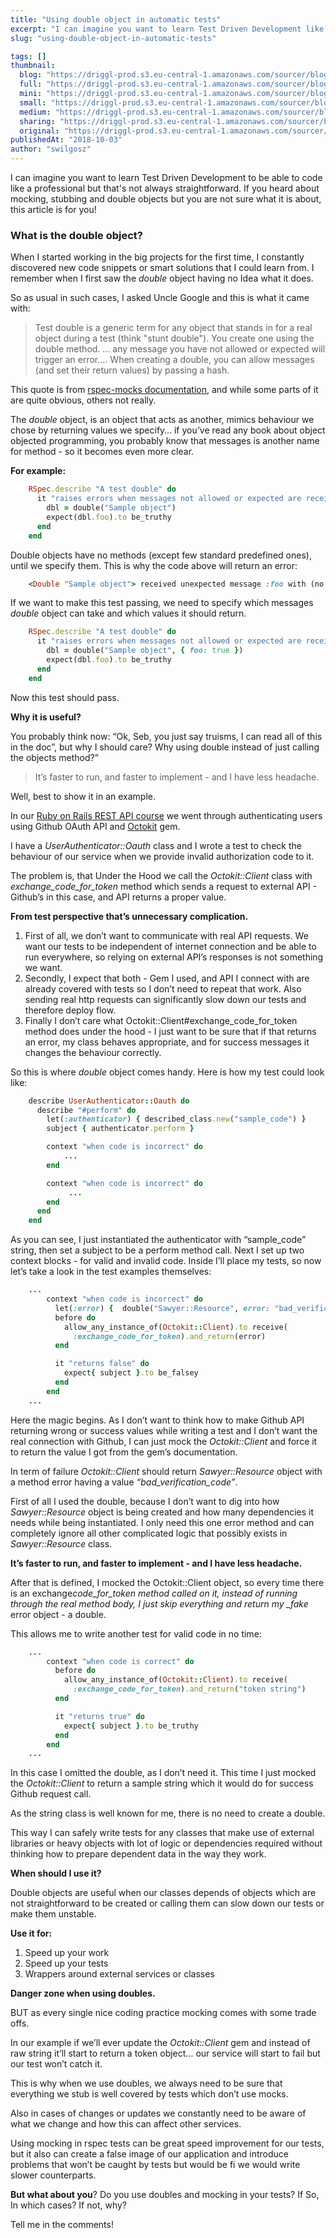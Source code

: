 ```yaml
---
title: "Using double object in automatic tests"
excerpt: "I can imagine you want to learn Test Driven Development like a professional but that's not always straightforward. If you heard about mocking, stubbing and double objects but not sure what's that about, this article is for you!"
slug: "using-double-object-in-automatic-tests"

tags: []
thumbnail:
  blog: "https://driggl-prod.s3.eu-central-1.amazonaws.com/sourcer/blogs/99a95609-d8fd-4a84-994c-2386fd1c15de/articles/d0a79a18-06c8-41d2-855c-2f8712e1c9dd/cover/blog.jpeg"
  full: "https://driggl-prod.s3.eu-central-1.amazonaws.com/sourcer/blogs/99a95609-d8fd-4a84-994c-2386fd1c15de/articles/d0a79a18-06c8-41d2-855c-2f8712e1c9dd/cover/full.jpeg"
  mini: "https://driggl-prod.s3.eu-central-1.amazonaws.com/sourcer/blogs/99a95609-d8fd-4a84-994c-2386fd1c15de/articles/d0a79a18-06c8-41d2-855c-2f8712e1c9dd/cover/mini.jpeg"
  small: "https://driggl-prod.s3.eu-central-1.amazonaws.com/sourcer/blogs/99a95609-d8fd-4a84-994c-2386fd1c15de/articles/d0a79a18-06c8-41d2-855c-2f8712e1c9dd/cover/small.jpeg"
  medium: "https://driggl-prod.s3.eu-central-1.amazonaws.com/sourcer/blogs/99a95609-d8fd-4a84-994c-2386fd1c15de/articles/d0a79a18-06c8-41d2-855c-2f8712e1c9dd/cover/medium.jpeg"
  sharing: "https://driggl-prod.s3.eu-central-1.amazonaws.com/sourcer/blogs/99a95609-d8fd-4a84-994c-2386fd1c15de/articles/d0a79a18-06c8-41d2-855c-2f8712e1c9dd/cover/sharing.jpeg"
  original: "https://driggl-prod.s3.eu-central-1.amazonaws.com/sourcer/blogs/99a95609-d8fd-4a84-994c-2386fd1c15de/articles/d0a79a18-06c8-41d2-855c-2f8712e1c9dd/cover/original.jpeg"
publishedAt: "2018-10-03"
author: "swilgosz"
---
```


I can imagine you want to learn Test Driven Development to be able to code like a professional but that's not always straightforward. If you heard about mocking, stubbing and double objects but you are not sure what it is about, this article is for you!

### What is the double object?

When I started working in the big projects for the first time, I constantly discovered new code snippets or smart solutions that I could learn from. I remember when I first saw the _double_ object having no Idea what it does.

So as usual in such cases, I asked Uncle Google and this is what it came with:

> Test double is a generic term for any object that stands in for a real object during a test (think "stunt double"). You create one using the double method. ... any message you have not allowed or expected will trigger an error.... When creating a double, you can allow messages (and set their return values) by passing a hash.

This quote is from [rspec-mocks documentation](https://relishapp.com/rspec/rspec-mocks/docs/basics/test-doubles), and while some parts of it are quite obvious, others not really.

The _double_ object, is an object that acts as another, mimics behaviour we chose by returning values we specify… if you’ve read any book about object objected programming, you probably know that messages is another name for method - so it becomes even more clear.

**For example:**

```ruby
    RSpec.describe "A test double" do
      it "raises errors when messages not allowed or expected are received" do
        dbl = double("Sample object")
        expect(dbl.foo).to be_truthy
      end
    end
```

Double objects have no methods (except few standard predefined ones), until we specify them. This is why the code above will return an error:

```ruby
    <Double "Sample object"> received unexpected message :foo with (no args)
```

If we want to make this test passing, we need to specify which messages _double_ object can take and which values it should return.

```ruby
    RSpec.describe "A test double" do
      it "raises errors when messages not allowed or expected are received" do
        dbl = double("Sample object", { foo: true })
        expect(dbl.foo).to be_truthy
      end
    end
```

Now this test should pass.

**Why it is useful?**

You probably think now: “Ok, Seb, you just say truisms, I can read all of this in the doc”, but why I should care? Why using double instead of just calling the objects method?”

> It’s faster to run, and faster to implement - and I have less headache.

Well, best to show it in an example.

In our [Ruby on Rails REST API course](https://www.udemy.com/ruby-on-rails-api-the-complete-guide/?couponCode=DGLWEB) we went through authenticating users using Github OAuth API and [Octokit](https://github.com/octokit/octokit.rb) gem.

I have a _UserAuthenticator::Oauth_ class and I wrote a test to check the behaviour of our service when we provide invalid authorization code to it.

The problem is, that Under the Hood we call the _Octokit::Client_ class with _exchange_code_for_token_ method which sends a request to external API - Github’s in this case, and API returns a proper value.

**From test perspective that’s unnecessary complication.**

1.  First of all, we don’t want to communicate with real API requests. We want our tests to be independent of internet connection and be able to run everywhere, so relying on external API’s responses is not something we want.
2.  Secondly, I expect that both - Gem I used, and API I connect with are already covered with tests so I don’t need to repeat that work. Also sending real http requests can significantly slow down our tests and therefore deploy flow.
3.  Finally I don’t care what Octokit::Client#exchange_code_for_token method does under the hood - I just want to be sure that if that returns an error, my class behaves appropriate, and for success messages it changes the behaviour correctly.

So this is where _double_ object comes handy. Here is how my test could look like:

```ruby
    describe UserAuthenticator::Oauth do
      describe "#perform" do
        let(:authenticator) { described_class.new("sample_code") }
        subject { authenticator.perform }

        context "when code is incorrect" do
            ...
        end

        context "when code is incorrect" do
             ...
        end
      end
    end
```

As you can see, I just instantiated the authenticator with “sample_code” string, then set a subject to be a perform method call. Next I set up two context blocks - for valid and invalid code. Inside I’ll place my tests, so now let’s take a look in the test examples themselves:

```ruby
    ...
        context "when code is incorrect" do
          let(:error) {  double("Sawyer::Resource", error: "bad_verification_code") }
          before do
            allow_any_instance_of(Octokit::Client).to receive(
              :exchange_code_for_token).and_return(error)
          end

          it "returns false" do
            expect{ subject }.to be_falsey
          end
        end
    ...
```

Here the magic begins. As I don’t want to think how to make Github API returning wrong or success values while writing a test and I don’t want the real connection with Github, I can just mock the _Octokit::Client_ and force it to return the value I got from the gem’s documentation.

In term of failure _Octokit::Client_ should return _Sawyer::Resource_ object with a method error having a value _“bad_verification_code”_.

First of all I used the double, because I don’t want to dig into how _Sawyer::Resource_ object is being created and how many dependencies it needs while being instantiated. I only need this one error method and can completely ignore all other complicated logic that possibly exists in _Sawyer::Resource_ class.

**It’s faster to run, and faster to implement - and I have less headache.**

After that is defined, I mocked the Octokit::Client object, so every time there is an exchange*code_for_token method called on it, instead of running through the real method body, I just skip everything and return my \_fake* error object - a double.

This allows me to write another test for valid code in no time:

```ruby
    ...
        context "when code is correct" do
          before do
            allow_any_instance_of(Octokit::Client).to receive(
              :exchange_code_for_token).and_return("token string")
          end

          it "returns true" do
            expect{ subject }.to be_truthy
          end
        end
    ...
```

In this case I omitted the double, as I don’t need it. This time I just mocked the _Octokit::Client_ to return a sample string which it would do for success Github request call.

As the string class is well known for me, there is no need to create a double.

This way I can safely write tests for any classes that make use of external libraries or heavy objects with lot of logic or dependencies required without thinking how to prepare dependent data in the way they work.

**When should I use it?**

Double objects are useful when our classes depends of objects which are not straightforward to be created or calling them can slow down our tests or make them unstable.

**Use it for:**

1.  Speed up your work
2.  Speed up your tests
3.  Wrappers around external services or classes

**Danger zone when using doubles.**

BUT as every single nice coding practice mocking comes with some trade offs.

In our example if we’ll ever update the _Octokit::Client_ gem and instead of raw string it’ll start to return a token object… our service will start to fail but our test won’t catch it.

This is why when we use doubles, we always need to be sure that everything we stub is well covered by tests which don’t use mocks.

Also in cases of changes or updates we constantly need to be aware of what we change and how this can affect other services.

Using mocking in rspec tests can be great speed improvement for our tests, but it also can create a false image of our application and introduce problems that won’t be caught by tests but would be fi we would write slower counterparts.

**But what about you**? Do you use doubles and mocking in your tests? If So, In which cases? If not, why?

Tell me in the comments!
